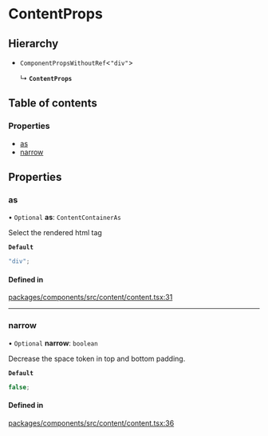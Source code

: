 # ContentProps

## Hierarchy

- `ComponentPropsWithoutRef`\<`"div"`\>

  ↳ **`ContentProps`**

## Table of contents

### Properties

- [as](props.md#as)
- [narrow](props.md#narrow)

## Properties

### as

• `Optional` **as**: `ContentContainerAs`

Select the rendered html tag

**`Default`**

```ts
"div";
```

#### Defined in

[packages/components/src/content/content.tsx:31](https://github.com/vtex/shoreline/blob/9cdfd7505/packages/components/src/content/content.tsx#L31)

---

### narrow

• `Optional` **narrow**: `boolean`

Decrease the space token in top and bottom padding.

**`Default`**

```ts
false;
```

#### Defined in

[packages/components/src/content/content.tsx:36](https://github.com/vtex/shoreline/blob/9cdfd7505/packages/components/src/content/content.tsx#L36)
